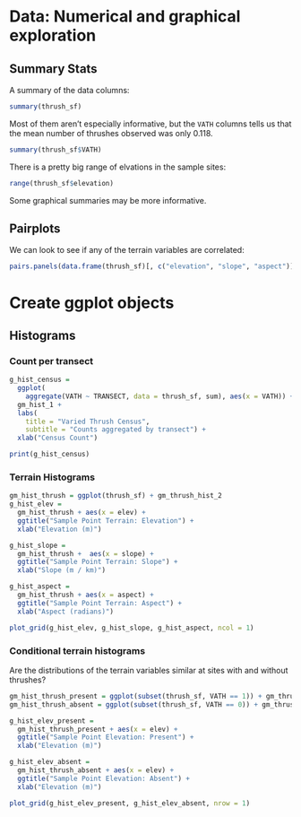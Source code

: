 # Data: Numerical and graphical exploration {.tabset}

## Summary Stats


A summary of the data columns:
```r
summary(thrush_sf)
```

Most of them aren't especially informative, but the `VATH` columns tells us that the mean number of thrushes observed was only 0.118.
```r
summary(thrush_sf$VATH)
```
There is a pretty big range of elvations in the sample sites:
```r
range(thrush_sf$elevation)
```
Some graphical summaries may be more informative.


## Pairplots

We can look to see if any of the terrain variables are correlated:

```r
pairs.panels(data.frame(thrush_sf)[, c("elevation", "slope", "aspect")])
```


# Create ggplot objects {.tabset}

## Histograms

### Count per transect
```r
g_hist_census = 
  ggplot(
    aggregate(VATH ~ TRANSECT, data = thrush_sf, sum), aes(x = VATH)) + 
  gm_hist_1 +
  labs(
    title = "Varied Thrush Census", 
    subtitle = "Counts aggregated by transect") +
  xlab("Census Count")

print(g_hist_census)
```


### Terrain Histograms
```r

gm_hist_thrush = ggplot(thrush_sf) + gm_thrush_hist_2
g_hist_elev = 
  gm_hist_thrush + aes(x = elev) +
  ggtitle("Sample Point Terrain: Elevation") + 
  xlab("Elevation (m)")

g_hist_slope = 
  gm_hist_thrush +  aes(x = slope) +
  ggtitle("Sample Point Terrain: Slope") + 
  xlab("Slope (m / km)")

g_hist_aspect = 
  gm_hist_thrush + aes(x = aspect) + 
  ggtitle("Sample Point Terrain: Aspect") + 
  xlab("Aspect (radians)")

plot_grid(g_hist_elev, g_hist_slope, g_hist_aspect, ncol = 1)
```

### Conditional terrain histograms

Are the distributions of the terrain variables similar at sites with and without thrushes?

```r
gm_hist_thrush_present = ggplot(subset(thrush_sf, VATH == 1)) + gm_thrush_hist_3
gm_hist_thrush_absent = ggplot(subset(thrush_sf, VATH == 0)) + gm_thrush_hist_3

g_hist_elev_present = 
  gm_hist_thrush_present + aes(x = elev) +
  ggtitle("Sample Point Elevation: Present") + 
  xlab("Elevation (m)")

g_hist_elev_absent = 
  gm_hist_thrush_absent + aes(x = elev) +
  ggtitle("Sample Point Elevation: Absent") + 
  xlab("Elevation (m)")

plot_grid(g_hist_elev_present, g_hist_elev_absent, nrow = 1)
```